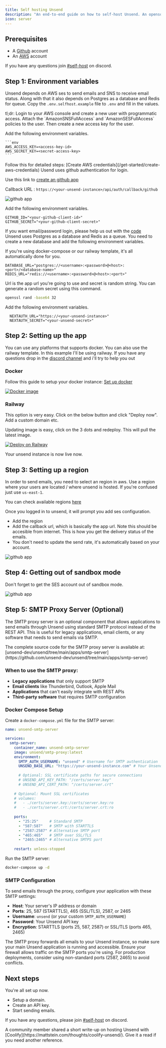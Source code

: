 ```yaml
---
title: Self hosting Unsend
description: "An end-to-end guide on how to self-host Unsend. An opensource sending infrastructure for developers."
icon: server
---
```


## Prerequisites

- A [Github](https://github.com) account
- An [AWS](https://aws.amazon.com) account

If you have any questions join [#self-host](https://discord.gg/gbsvjb9MqV) on discord.

## Step 1: Environment variables

Unsend depends on AWS ses to send emails and SNS to receive email status. Along with that it also depends on Postgres as a database and Redis for queue. Copy the `.env.selfhost.example` file to `.env` and fill in the values.

<Steps>
  <Step title="AWS credentials">
  tl;dr: Login to your AWS console and create a new user with programmatic access. Attach the `AmazonSNSFullAccess` and `AmazonSESFullAccess` policies to the user. Then create a new access key for the user.

Add the following environment variables.

    ```env
    AWS_ACCESS_KEY=<access-key-id>
    AWS_SECRET_KEY=<secret-access-key>
    ```

<Tip>
  Follow this for detailed steps: [Create AWS
  credentials](/get-started/create-aws-credentials)
</Tip>

  </Step>
  <Step title="Github app credentials for login">
  Usend uses github authentication for login.

Use this link to [create an github app](https://docs.github.com/en/apps/creating-github-apps/about-creating-github-apps/about-creating-github-apps)

Callback URL : `https://<your-unsend-instance>/api/auth/callback/github`

![github app](/images/github-callback.png)

Add the following environment variables.

```env
GITHUB_ID="<your-github-client-id>"
GITHUB_SECRET="<your-github-client-secret>"
```

  <Info>If you want email/password login, please help us out with the [code](https://github.com/unsend-dev/unsend) </Info>  
  </Step>
  <Step title="Database & Redis">
  Unsend uses Postgres as a database and Redis as a queue. You need to create a new database and add the following environment variables.

If you're using docker-compose or our railway template, it's all automatically done for you.

```env
DATABASE_URL="postgres://<username>:<password>@<host>:<port>/<database-name>"
REDIS_URL="redis://<username>:<password>@<host>:<port>"
```

  </Step>
  <Step title="Next auth url and secret">
  Url is the app url you're going to use and secret is random string. You can generate a random secret using this command.

```sh
openssl rand -base64 32
```

Add the following environment variables.

```env
  NEXTAUTH_URL="https://<your-unsend-instance>"
  NEXTAUTH_SECRET="<your-unsend-secret>"
```

  </Step>
</Steps>

## Step 2: Setting up the app

You can use any platforms that supports docker. You can also use the railway template. In this example I'll be using railway. If you have any questions drop in the [discord channel](https://discord.gg/gbsvjb9MqV) and i'll try to help you out

### Docker

Follow this guide to setup your docker instance: [Set up docker](/get-started/set-up-docker)

[![Docker image](https://img.shields.io/badge/dockerhub-images-important.svg?logo=Docker)](https://hub.docker.com/r/unsend/unsend)

### Railway

This option is very easy. Click on the below button and click "Deploy now". Add a custom domain etc.

Updating image is easy, click on the 3 dots and redeploy. This will pull the latest image.

[![Deploy on Railway](https://railway.app/button.svg)](https://railway.app/template/QbMnwX?referralCode=oaAwvp)

Your unsend instance is now live now.

## Step 3: Setting up a region

In order to send emails, you need to select an region in aws. Use a region where your users are located / where unsend is hosted. If you're confused just use `us-east-1`.

You can check available regions [here](https://docs.aws.amazon.com/general/latest/gr/ses.html)

Once you logged in to unsend, it will prompt you add ses configuration.

- Add the region
- Add the callback url, which is basically the app url. Note this should be accesible from internet. This is how you get the delivery status of the emails.
- You don't need to update the send rate, it's automatically based on your account.

![github app](/images/ses-settings/add-ses-settings.png)

## Step 4: Getting out of sandbox mode

<Warning>Don't forget to get the SES account out of sandbox mode.</Warning>

![github app](/images/ses-settings/sandbox.png)

## Step 5: SMTP Proxy Server (Optional)

The SMTP proxy server is an optional component that allows applications to send emails through Unsend using standard SMTP protocol instead of the REST API. This is useful for legacy applications, email clients, or any software that needs to send emails via SMTP.

<Tip>
The complete source code for the SMTP proxy server is available at: [unsend-dev/unsend/tree/main/apps/smtp-server](https://github.com/unsend-dev/unsend/tree/main/apps/smtp-server)
</Tip>

### When to use the SMTP proxy:
- **Legacy applications** that only support SMTP
- **Email clients** like Thunderbird, Outlook, Apple Mail
- **Applications** that can't easily integrate with REST APIs
- **Third-party software** that requires SMTP configuration

### Docker Compose Setup

Create a `docker-compose.yml` file for the SMTP server:

```yaml
name: unsend-smtp-server

services:
  smtp-server:
    container_name: unsend-smtp-server
    image: unsend/smtp-proxy:latest
    environment:
      SMTP_AUTH_USERNAME: "unsend" # Username for SMTP authentication
      UNSEND_BASE_URL: "https://your-unsend-instance.com" # Your Unsend instance URL
      
      # Optional: SSL certificate paths for secure connections
      # UNSEND_API_KEY_PATH: "/certs/server.key"
      # UNSEND_API_CERT_PATH: "/certs/server.crt"
    
    # Optional: Mount SSL certificates
    # volumes:
    #   - ./certs/server.key:/certs/server.key:ro
    #   - ./certs/server.crt:/certs/server.crt:ro
    
    ports:
      - "25:25"     # Standard SMTP
      - "587:587"   # SMTP with STARTTLS
      - "2587:2587" # Alternative SMTP port
      - "465:465"   # SMTP over SSL/TLS
      - "2465:2465" # Alternative SMTPS port
    
    restart: unless-stopped
```

Run the SMTP server:

```bash
docker-compose up -d
```

### SMTP Configuration

To send emails through the proxy, configure your application with these SMTP settings:

- **Host**: Your server's IP address or domain
- **Ports**: 25, 587 (STARTTLS), 465 (SSL/TLS), 2587, or 2465
- **Username**: `unsend` (or your custom `SMTP_AUTH_USERNAME`)
- **Password**: Your Unsend API key
- **Encryption**: STARTTLS (ports 25, 587, 2587) or SSL/TLS (ports 465, 2465)

<Tip>
The SMTP proxy forwards all emails to your Unsend instance, so make sure your main Unsend application is running and accessible.
</Tip>

<Warning>
Ensure your firewall allows traffic on the SMTP ports you're using. For production deployments, consider using non-standard ports (2587, 2465) to avoid conflicts.
</Warning>

## Next steps

You're all set up now.

- Setup a domain.
- Create an API key.
- Start sending emails.

If you have any questions, please join [#self-host](https://discord.gg/gbsvjb9MqV) on discord.

<Tip>
A community member shared a short write-up on hosting Unsend with [Coolify](https://mattstein.com/thoughts/coolify-unsend/). Give it a read if you need another reference.
</Tip>
